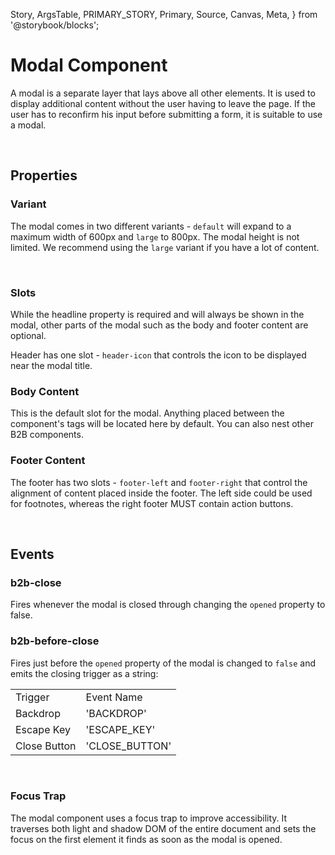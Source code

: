   Story,
  ArgsTable,
  PRIMARY_STORY,
  Primary,
  Source,
  Canvas,
  Meta,
} from '@storybook/blocks';


<Meta of={ModalStories} />

# Modal Component

<Canvas columns={3} withSource="open" withToolbar={false}>
  <Story id="components-status-feedback-modal--story-010-backdrop-dismiss" />
</Canvas>

A modal is a separate layer that lays above all other elements. It is used to display additional content without the user having to leave the page. If the user has to reconfirm his input before submitting a form, it is suitable to use a modal.

<br />

## Properties

<ArgsTable story={PRIMARY_STORY} />

### Variant

The modal comes in two different variants - `default` will expand to a maximum width of 600px and `large`
to 800px. The modal height is not limited. We recommend using the `large` variant if you have a lot of content.

<br />

### Slots

While the headline property is required and will always be shown in the modal, other parts of the modal such as the body and footer
content are optional.

Header has one slot - `header-icon` that controls the icon to be displayed near the modal title.

### Body Content

This is the default slot for the modal. Anything placed between the component's tags will be located here by default. You can also
nest other B2B components.

### Footer Content

The footer has two slots - `footer-left` and `footer-right` that control the alignment of content placed inside the footer.
The left side could be used for footnotes, whereas the right footer MUST contain action buttons.

<br />

## Events

### b2b-close

Fires whenever the modal is closed through changing the `opened` property to false.

### b2b-before-close

Fires just before the `opened` property of the modal is changed to `false` and emits
the closing trigger as a string:

<table>
  <tr>
    <td>Trigger</td>
    <td>Event Name</td>
  </tr>
  <tr>
    <td>Backdrop</td>
    <td>&#39;BACKDROP&#39;</td>
  </tr>
  <tr>
    <td>Escape Key</td>
    <td>&#39;ESCAPE_KEY&#39;</td>
  </tr>
  <tr>
    <td>Close Button</td>
    <td>&#39;CLOSE_BUTTON&#39;</td>
  </tr>
</table>

<br />

### Focus Trap

The modal component uses a focus trap to improve accessibility. It traverses both light and shadow DOM
of the entire document and sets the focus on the first element it finds as soon as the modal is opened.
